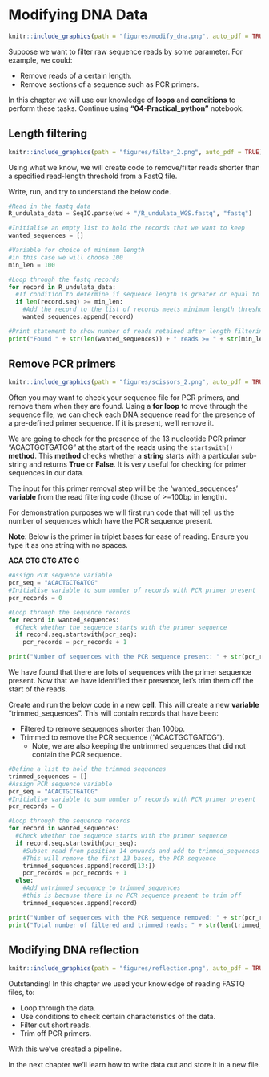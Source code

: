 # Modifying DNA Data {#modify_dna_data}
```r
knitr::include_graphics(path = "figures/modify_dna.png", auto_pdf = TRUE)
```

Suppose we want to filter raw sequence reads by some parameter.
For example, we could:

- Remove reads of a certain length.
- Remove sections of a sequence such as PCR primers.

In this chapter we will use our knowledge of __loops__ and __conditions__ to perform these tasks. Continue using __"04-Practical_python"__ notebook.

## Length filtering
```r
knitr::include_graphics(path = "figures/filter_2.png", auto_pdf = TRUE)
```

Using what we know, we will create code to remove/filter reads shorter than a specified read-length threshold from a FastQ file.

Write, run, and try to understand the below code.

```python
#Read in the fastq data
R_undulata_data = SeqIO.parse(wd + "/R_undulata_WGS.fastq", "fastq")

#Initialise an empty list to hold the records that we want to keep
wanted_sequences = []

#Variable for choice of minimum length
#in this case we will choose 100
min_len = 100

#Loop through the fastq records
for record in R_undulata_data:
  #If condition to determine if sequence length is greater or equal to minimum length
  if len(record.seq) >= min_len:
    #Add the record to the list of records meets minimum length threshold
    wanted_sequences.append(record)

#Print statement to show number of reads retained after length filtering
print("Found " + str(len(wanted_sequences)) + " reads >= " + str(min_len) + "bp in length.")
```

## Remove PCR primers
```r
knitr::include_graphics(path = "figures/scissors_2.png", auto_pdf = TRUE)
```

Often you may want to check your sequence file for PCR primers, and remove them when they are found.
Using a __for__ __loop__ to move through the sequence file, we can check each DNA sequence read for the presence of a pre-defined primer sequence.
If it is present, we'll remove it.

We are going to check for the presence of the 13 nucleotide PCR primer "ACACTGCTGATCG" at the start of the reads using the `startswith()` __method__.
This __method__ checks whether a __string__ starts with a particular sub-string and returns __True__ or __False__. 
It is very useful for checking for primer sequences in our data.

The input for this primer removal step will be the 'wanted_sequences' __variable__ from the read filtering code (those of >=100bp in length).

For demonstration purposes we will first run code that will tell us the number of sequences which have the PCR sequence present.

__Note__: Below is the primer in triplet bases for ease of reading. Ensure you type it as one string with no spaces.

__ACA CTG CTG ATC G__

```python
#Assign PCR sequence variable
pcr_seq = "ACACTGCTGATCG"
#Initialise variable to sum number of records with PCR primer present
pcr_records = 0

#Loop through the sequence records
for record in wanted_sequences:
  #Check whether the sequence starts with the primer sequence
  if record.seq.startswith(pcr_seq):
    pcr_records = pcr_records + 1

print("Number of sequences with the PCR sequence present: " + str(pcr_records))
```

We have found that there are lots of sequences with the primer sequence present.
Now that we have identified their presence, let's trim them off the start of the reads.

Create and run the below code in a new __cell__. 
This will create a new __variable__ "trimmed_sequences". 
This will contain records that have been:

- Filtered to remove sequences shorter than 100bp.
- Trimmed to remove the PCR sequence ("ACACTGCTGATCG"). 
  - Note, we are also keeping the untrimmed sequences that did not contain the PCR sequence.

```python
#Define a list to hold the trimmed sequences
trimmed_sequences = []
#Assign PCR sequence variable
pcr_seq = "ACACTGCTGATCG"
#Initialise variable to sum number of records with PCR primer present
pcr_records = 0

#Loop through the sequence records
for record in wanted_sequences:
  #Check whether the sequence starts with the primer sequence
  if record.seq.startswith(pcr_seq):
    #Subset read from position 14 onwards and add to trimmed_sequences
    #This will remove the first 13 bases, the PCR sequence
    trimmed_sequences.append(record[13:])
    pcr_records = pcr_records + 1
  else:
    #Add untrimmed sequence to trimmed_sequences
    #this is because there is no PCR sequence present to trim off
    trimmed_sequences.append(record)

print("Number of sequences with the PCR sequence removed: " + str(pcr_records))
print("Total number of filtered and trimmed reads: " + str(len(trimmed_sequences)))
```

## Modifying DNA reflection
```r
knitr::include_graphics(path = "figures/reflection.png", auto_pdf = TRUE)
``` 

Outstanding! In this chapter we used your knowledge of reading FASTQ files, to:

- Loop through the data.
- Use conditions to check certain characteristics of the data.
- Filter out short reads.
- Trim off PCR primers.

With this we've created a pipeline.

In the next chapter we'll learn how to write data out and store it in a new file.